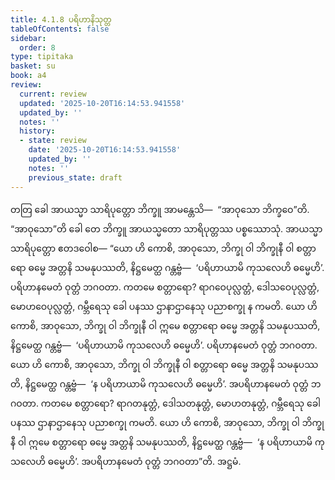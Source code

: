 ```yaml
---
title: 4.1.8 ပရိဟာနိသုတ္တ
tableOfContents: false
sidebar:
  order: 8
type: tipitaka
basket: su
book: a4
review:
  current: review
  updated: '2025-10-20T16:14:53.941558'
  updated_by: ''
  notes: ''
  history:
  - state: review
    date: '2025-10-20T16:14:53.941558'
    updated_by: ''
    notes: ''
    previous_state: draft
---
```



<DynamicBreadcrumb />


<ReviewStatus review={frontmatter.review} showDetails={true} />

<HypothesisAnnotation frontmatter={frontmatter} />

<Division number="158" book="a4" e="ch" v="15" p="461">

<Paragraph number="926" book="a4">
တတြ ခေါ အာယသ္မာ သာရိပုတ္တော ဘိက္ခူ အာမန္တေသိ—  “အာဝုသော ဘိက္ခဝေ”တိ. “အာဝုသော”တိ ခေါ တေ ဘိက္ခူ အာယသ္မတော သာရိပုတ္တဿ ပစ္စဿောသုံ. အာယသ္မာ သာရိပုတ္တော ဧတဒဝေါစ—
</Paragraph>

<Paragraph number="927" book="a4">
“ယော ဟိ ကောစိ, အာဝုသော, ဘိက္ခု ဝါ ဘိက္ခုနီ ဝါ စတ္တာရော ဓမ္မေ အတ္တနိ သမနုပဿတိ, နိဋ္ဌမေတ္ထ ဂန္တဗ္ဗံ—  ‘ပရိဟာယာမိ ကုသလေဟိ ဓမ္မေဟိ’. ပရိဟာနမေတံ ဝုတ္တံ ဘဂဝတာ. ကတမေ စတ္တာရော? ရာဂဝေပုလ္လတ္တံ, ဒေါသဝေပုလ္လတ္တံ, မောဟဝေပုလ္လတ္တံ, ဂမ္ဘီရေသု ခေါ ပနဿ ဌာနာဌာနေသု ပညာစက္ခု န ကမတိ. ယော ဟိ ကောစိ, အာဝုသော, ဘိက္ခု ဝါ ဘိက္ခုနီ ဝါ ဣမေ စတ္တာရော ဓမ္မေ အတ္တနိ သမနုပဿတိ, နိဋ္ဌမေတ္ထ ဂန္တဗ္ဗံ—  ‘ပရိဟာယာမိ ကုသလေဟိ ဓမ္မေဟိ’. ပရိဟာနမေတံ ဝုတ္တံ ဘဂဝတာ.
</Paragraph>

<Paragraph number="928" book="a4">
ယော ဟိ ကောစိ, အာဝုသော, ဘိက္ခု ဝါ ဘိက္ခုနီ ဝါ စတ္တာရော ဓမ္မေ အတ္တနိ သမနုပဿတိ, နိဋ္ဌမေတ္ထ ဂန္တဗ္ဗံ—  ‘န ပရိဟာယာမိ ကုသလေဟိ ဓမ္မေဟိ’. အပရိဟာနမေတံ ဝုတ္တံ ဘဂဝတာ. ကတမေ စတ္တာရော? ရာဂတနုတ္တံ, ဒေါသတနုတ္တံ, မောဟတနုတ္တံ, ဂမ္ဘီရေသု ခေါ ပနဿ ဌာနာဌာနေသု ပညာစက္ခု ကမတိ. ယော ဟိ ကောစိ, အာဝုသော, ဘိက္ခု ဝါ ဘိက္ခုနီ ဝါ ဣမေ စတ္တာရော ဓမ္မေ အတ္တနိ သမနုပဿတိ, နိဋ္ဌမေတ္ထ ဂန္တဗ္ဗံ—  ‘န ပရိဟာယာမိ ကုသလေဟိ ဓမ္မေဟိ’. အပရိဟာနမေတံ ဝုတ္တံ ဘဂဝတာ”တိ.

</Paragraph>
</Division>

<Paragraph number="929" type="center" book="a4">
အဋ္ဌမံ.
</Paragraph>